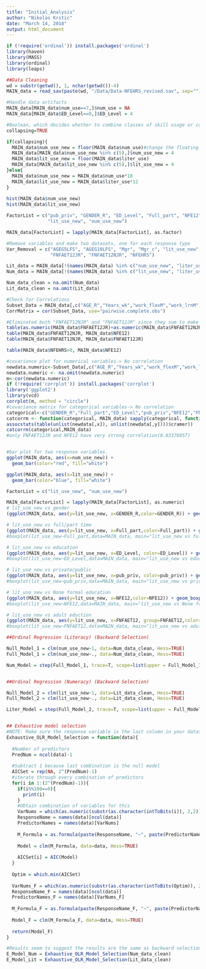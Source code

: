 ```yaml
---
title: "Initial_Analysis"
author: "Nikolas Krstic"
date: "March 14, 2018"
output: html_document
---
```


```r
if (!require('ordinal')) install.packages('ordinal')
library(haven)
library(MASS)
library(ordinal)
library(leaps)
```

```r
##Data Cleaning
wd = substr(getwd(), 1, nchar(getwd())-4)
MAIN_data = read_sav(paste(wd, "/Data/Data-NFEHRS_revised.sav", sep=""))

#Handle data artifacts
MAIN_data[MAIN_data$num_use==7,]$num_use = NA
MAIN_data[MAIN_data$ED_Level==8,]$ED_Level = 4

#Boolean, which decides whether to combine classes of skill usage or convert them to sums
collapsing=TRUE

if(collapsing){
  MAIN_data$num_use_new = floor(MAIN_data$num_use)#change the floating points to 4 categories. We can see the num_use_new is changed to categories later.
  MAIN_data[MAIN_data$num_use_new %in% c(5),]$num_use_new = 4
  MAIN_data$lit_use_new = floor(MAIN_data$liter_use)
  MAIN_data[MAIN_data$lit_use_new %in% c(5),]$lit_use_new = 4
}else{
  MAIN_data$num_use_new = MAIN_data$num_use*18
  MAIN_data$lit_use_new = MAIN_data$liter_use*12
}
  
hist(MAIN_data$num_use_new)
hist(MAIN_data$lit_use_new)

FactorList = c("pub_priv", "GENDER_R", "ED_Level", "Full_part", "NFE12", "FNFAET12NJR", "FNFAET12JR",
               "lit_use_new", "num_use_new")

MAIN_data[FactorList] = lapply(MAIN_data[FactorList], as.factor)

#Remove variables and make two datasets, one for each response type
Var_Removal = c("AGEG5LFS", "AGEG10LFS", "Mgr", "Mgr_c", "lit_use_new", "pvnumM", "FNFE12JR", "FNFAET12", "EMPloyed",
                "FNFAET12JR", "FNFAET12NJR", "NFEHRS")

Lit_data = MAIN_data[!(names(MAIN_data) %in% c("num_use_new", "liter_use", "num_use", Var_Removal))]
Num_data = MAIN_data[!(names(MAIN_data) %in% c("lit_use_new", "liter_use", "num_use", Var_Removal))]

Num_data_clean = na.omit(Num_data)
Lit_data_clean = na.omit(Lit_data)

#Check for Correlations
Subset_Data = MAIN_data[,c("AGE_R","Years_wk","work_flexM","work_lrnM","act_lrn","NFEHRS","pvlitM","pvnumM")]
CorrMatrix = cor(Subset_Data, use="pairwise.complete.obs")

#Eliminated both "FNFAET12NJR" and "FNFAET12JR" since they sum to make NFE12 (causing issues with modelling)
table(as.numeric(MAIN_data$FNFAET12JR)+as.numeric(MAIN_data$FNFAET12NJR), MAIN_data$NFE12)
table(MAIN_data$FNFAET12NJR, MAIN_data$NFE12)
table(MAIN_data$FNFAET12NJR, MAIN_data$FNFAET12JR)

table(MAIN_data$NFEHRS>0, MAIN_data$NFE12)

```
```r
#covariance plot for numerical variables-> No correlation
newdata.numeric<-Subset_Data[,c("AGE_R","Years_wk","work_flexM","work_lrnM","act_lrn","NFEHRS","pvlitM","pvnumM")]
newdata.numeric <- na.omit(newdata.numeric)
m<-cor(newdata.numeric)
if (!require('corrplot')) install.packages('corrplot')
library('ggplot2')
library(vcd)
corrplot(m, method = "circle")
#covariance matrix for categorical variables-> No correlation
categorical<-c("GENDER_R","Full_part","ED_Level","pub_priv","NFE12","FNFAET12JR","FNFAET12NJR")
catcorrm <- function(categorical, MAIN_data) sapply(categorical, function(y) sapply(categorical, function(x) 
assocstats(table(unlist(newdata[,x]), unlist(newdata[,y])))$cramer))
catcorrm(categorical,MAIN_data) 
#only FNFAET12JR and NFE12 have very strong correlation(0.83376057)



```
```r
#bar plot for two response variables.
ggplot(MAIN_data, aes(x=num_use_new)) + 
  geom_bar(color="red", fill="white")

ggplot(MAIN_data, aes(x=lit_use_new)) + 
  geom_bar(color="blue", fill="white")
```
```r
FactorList = c("lit_use_new", "num_use_new")

MAIN_data[FactorList] = lapply(MAIN_data[FactorList], as.numeric)
# lit_use_new vs gender
(ggplot(MAIN_data, aes(y=lit_use_new, x=GENDER_R,color=GENDER_R)) + geom_boxplot()+stat_summary(fun.y=mean, geom="point", shape=23, size=4))

# lit_use_new vs full/part time
(ggplot(MAIN_data, aes(y=lit_use_new, x=Full_part,color=Full_part)) + geom_boxplot()+stat_summary(fun.y=mean, geom="point", shape=23, size=4,color='blue')+ geom_jitter(shape=1, position=position_jitter(0.3)))
#boxplot(lit_use_new~Full_part,data=MAIN_data, main="lit_use_new vs full/part time", xlab="full/part time", ylab="literacy score")

# lit_use_new vs education
(ggplot(MAIN_data, aes(y=lit_use_new, x=ED_Level, color=ED_Level)) + geom_boxplot()+stat_summary(fun.y=mean, geom="point", shape=23, size=4))
#boxplot(lit_use_new~ED_Level,data=MAIN_data, main="lit_use_new vs education", xlab="education", ylab="literacy score")

# lit_use_new vs private/public
(ggplot(MAIN_data, aes(y=lit_use_new, x=pub_priv, color=pub_priv)) + geom_boxplot()+stat_summary(fun.y=mean, geom="point", shape=23, size=4))
#boxplot(lit_use_new~pub_priv,data=MAIN_data, main="lit_use_new vs private/public sector", xlab="private/public sector", ylab="literacy score")

# lit_use_new vs None formal education
(ggplot(MAIN_data, aes(y=lit_use_new, x=NFE12,color=NFE12)) + geom_boxplot()+stat_summary(fun.y=mean, geom="point", shape=23, size=4))
#boxplot(lit_use_new~NFE12,data=MAIN_data, main="lit_use_new vs None formal education", xlab="None formal education", ylab="literacy score")

# lit_use_new vs adult eduction
(ggplot(MAIN_data, aes(y=lit_use_new, x=FNFAET12, group=FNFAET12,color=FNFAET12)) + geom_boxplot()+stat_summary(fun.y=mean, geom="point", shape=23, size=4))
#boxplot(lit_use_new~FNFAET12,data=MAIN_data, main="lit_use_new vs adult eduction", xlab="adult eduction", ylab="literacy score")
```


```r
##Ordinal Regression (Literacy) (Backward Selection)

Null_Model_1 = clm(num_use_new~1, data=Num_data_clean, Hess=TRUE)
Full_Model_1 = clm(num_use_new~., data=Num_data_clean, Hess=TRUE)

Num_Model = step(Full_Model_1, trace=T, scope=list(upper = Full_Model_1, lower = Null_Model_1))


##Ordinal Regression (Numeracy) (Backward Selection)

Null_Model_2 = clm(lit_use_new~1, data=Lit_data_clean, Hess=TRUE)
Full_Model_2 = clm(lit_use_new~., data=Lit_data_clean, Hess=TRUE)

Liter_Model = step(Full_Model_2, trace=T, scope=list(upper = Full_Model_2, lower = Null_Model_2))


## Exhaustive model selection
#NOTE: Make sure the response variable is the last column in your dataset (otherwise the function will not work)
Exhaustive_OLR_Model_Selection = function(data){
  
  #Number of predictors
  PredNum = ncol(data)-1
  
  #Subtract 1 because last combination is the null model
  AICSet = rep(NA, 2^(PredNum)-1)
  #iterate through every combination of predictors
  for(i in 1:(2^(PredNum)-1)){
    if(i%%100==0){
      print(i)
    }
    #Obtain combination of variables for this 
    VarNums = which(as.numeric(substr(as.character(intToBits(i)), 2,2))[1:PredNum]==1)
    ResponseName = names(data)[ncol(data)]
    PredictorNames = names(data)[VarNums]
    
    M_Formula = as.formula(paste(ResponseName, "~", paste(PredictorNames, collapse="+"), sep=""))
    
    Model = clm(M_Formula, data=data, Hess=TRUE)
    
    AICSet[i] = AIC(Model)
  }
  
  Optim = which.min(AICSet)
  
  VarNums_F = which(as.numeric(substr(as.character(intToBits(Optim)), 2,2))[1:PredNum]==1)
  ResponseName_F = names(data)[ncol(data)]
  PredictorNames_F = names(data)[VarNums_F]
    
  M_Formula_F = as.formula(paste(ResponseName_F, "~", paste(PredictorNames_F, collapse="+"), sep=""))
    
  Model_F = clm(M_Formula_F, data=data, Hess=TRUE)
    
  return(Model_F)
}

#Results seem to suggest the results are the same as backward selection
E_Model_Num = Exhaustive_OLR_Model_Selection(Num_data_clean)
E_Model_Lit = Exhaustive_OLR_Model_Selection(Lit_data_clean)

```





